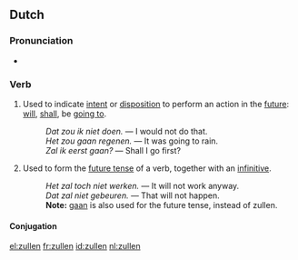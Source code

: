 ==Dutch==

===Pronunciation===
* {{IPA|[ˈzœlə(n)]|lang=nl}}

===Verb===
{{nl-verb|irr}}

# {{context|lang=nl|modal auxiliary}} Used to indicate [[intent]] or [[disposition]] to perform an action in the [[future]]: [[will]], [[shall]], be [[going to]].
#: ''Dat zou ik niet doen.'' &mdash; I would not do that.
#: ''Het zou gaan regenen.'' &mdash; It was going to rain.
#: ''Zal ik eerst gaan?'' &mdash; Shall I go first?
# {{context|lang=nl|auxiliary}} Used to form the [[future tense]] of a verb, together with an [[infinitive]].
#: ''Het zal toch niet werken.'' &mdash; It will not work anyway.
#: ''Dat zal niet gebeuren.'' &mdash; That will not happen.
#: '''Note:''' [[gaan]] is also used for the future tense, instead of zullen.

====Conjugation====
{{nl-conj-irr|zal|zal|2a=zult|zal|zou|-|zulle|zoude|zult|zoudt}}

[[el:zullen]]
[[fr:zullen]]
[[id:zullen]]
[[nl:zullen]]